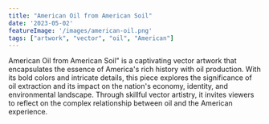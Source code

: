 ```yaml
---
title: "American Oil from American Soil"
date: '2023-05-02'
featureImage: '/images/american-oil.png'
tags: ["artwork", "vector", "oil", "American"]
---
```


<CustomImage src="/images/american-oil.png" alt="American Oil from American Soil prompted vector artwork." />

American Oil from American Soil" is a captivating vector artwork that encapsulates 
the essence of America's rich history with oil production. With its bold colors and intricate details, 
this piece explores the significance of oil extraction and its impact on the nation's economy, identity, 
and environmental landscape. Through skillful vector artistry, it invites viewers to reflect on the complex 
relationship between oil and the American experience.

